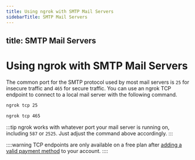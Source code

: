 ```yaml
---
title: Using ngrok with SMTP Mail Servers
sidebarTitle: SMTP Mail Servers
---
```


title: SMTP Mail Servers
---

# Using ngrok with SMTP Mail Servers

The common port for the SMTP protocol used by most mail servers is `25` for insecure traffic and `465` for secure traffic. You can use an ngrok TCP endpoint to connect to a local mail server with the following command.

```bash
ngrok tcp 25
```

```bash
ngrok tcp 465
```

:::tip
ngrok works with whatever port your mail server is running on, including `587` or `2525`. Just adjust the command above accordingly.
:::

::::warning
TCP endpoints are only available on a free plan after [adding a valid payment method](https://dashboard.ngrok.com/settings#id-verification) to your account.
::::
